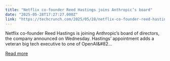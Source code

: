 ```yaml
---
title: "Netflix co-founder Reed Hastings joins Anthropic’s board"
date: "2025-05-28T17:27:27.000Z"
link: "https://techcrunch.com/2025/05/28/netflix-co-founder-reed-hastings-joins-anthropics-board/"
---
```


Netflix co-founder Reed Hastings is joining Anthropic&#8217;s board of directors, the company announced on Wednesday. Hastings&#8217; appointment adds a veteran big tech executive to one of OpenAI&#82...

[Read more](https://techcrunch.com/2025/05/28/netflix-co-founder-reed-hastings-joins-anthropics-board/)

